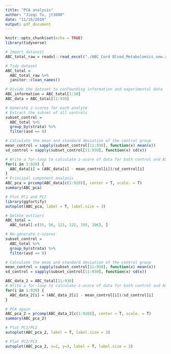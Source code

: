 ```yaml
---
title: "PCA analysis"
author: "Jieqi Tu, jt3098"
date: "11/16/2019"
output: pdf_document
---
```


```r
knitr::opts_chunk$set(echo = TRUE)
library(tidyverse)
```

```r
# Import datasets
ABC_total_raw = readxl::read_excel("./ABC_Cord Blood_Metabolomics_new.xlsx") %>% as.data.frame()

# Tidy dataset
ABC_total = 
  ABC_total_raw %>% 
  janitor::clean_names()

# Divide the dataset to confounding information and experimental data
ABC_information = ABC_total[1:10]
ABC_data = ABC_total[11:930]
```

```r
# Generate z-scores for each analyte
# Extract the subset of all controls
subset_control = 
  ABC_total %>% 
  group_by(strata) %>% 
  filter(asd == 0)

# Calculate the mean and standard deviation of the control group
mean_control = sapply(subset_control[11:930], function(x) mean(x)) 
sd_control = sapply(subset_control[11:930], function(x) sd(x))

# Write a for-loop to calculate z-score of data for both control and ASD groups
for(i in 1:920) {
  ABC_data[i] = (ABC_data[i] - mean_control[i])/sd_control[i]
}
# Principal component analysis
ABC_pca = prcomp(ABC_data[c(1:920)], center = T, scale. = T)
summary(ABC_pca)

# Plot PC1 and PC2
library(ggfortify)
autoplot(ABC_pca, label = T, label.size = 3)
```

```r
# Delete outliers 
ABC_total = 
  ABC_total[-c(55, 56, 121, 122, 195, 196), ]

# Re-generate z-scores
subset_control = 
  ABC_total %>% 
  group_by(strata) %>% 
  filter(asd == 0)

# Calculate the mean and standard deviation of the control group
mean_control = sapply(subset_control[11:930], function(x) mean(x)) 
sd_control = sapply(subset_control[11:930], function(x) sd(x))

ABC_data_2 = ABC_total[11:930]
# Write a for-loop to calculate z-score of data for both control and ASD groups
for(i in 1:920) {
  ABC_data_2[i] = (ABC_data_2[i] - mean_control[i])/sd_control[i]
}

# PCA again
ABC_pca_2 = prcomp(ABC_data_2[c(1:920)], center = T, scale. = T)
summary(ABC_pca_2)

# Plot PC1/PC2
autoplot(ABC_pca_2, label = T, label.size = 3)

# Plot PC2/PC3
autoplot(ABC_pca_2, x=2, y=3, label = T, label.size = 3)
```

